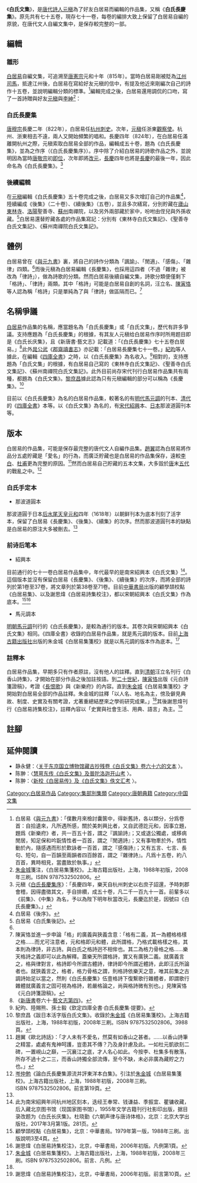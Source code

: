 《'''白氏文集'''》，是[[唐代|唐代]][[詩人|詩人]][[元稹|元稹]]為了好友白居易而編輯的作品集，又稱《'''白氏長慶集'''》。原先共有七十五卷，現存七十一卷，每卷的編排大致上保留了白居易自編的原貌，在唐代文人自編文集中，是保存較完整的一部。

==編輯==
===雛形===
[[白居易|白居易]]自編文集，可追溯至[[唐憲宗|唐憲宗]]元和十年（815年）。當時白居易剛被貶為[[江州|江州]][[司馬|司馬]]，抵達江州後，白居易在寫給好友元稹的信中，有提及他近來剛編次自己的詩作十五卷，並說明編輯分類的標準。<ref name="與元九書">白居易《[[與元九書|與元九書]]》：「僕數月來檢討囊篋中，得新舊詩，各以類分，分爲卷首：自拾遺來，凡所遇所感，關於美刺興比者，又自武德訖元和，因事立題，題爲《新樂府》者，共一百五十首，謂之『諷諭詩』；又或退公獨處，或移病閒居，知足保和吟翫情性者一百首，謂之『閒適詩』；又有事物牽於外，情性動於內，隨感遇而形於歎詠者一百首，謂之『感傷詩』；又有五言、七言、長句、短句，自一百韻至兩韻者四百餘首，謂之『雜律詩』。凡爲十五卷，約八百首，異時相見，當盡致於執事。」</ref>編輯完成之後，白居易還用調侃的口吻，寫了一首詩贈與好友[[元稹|元稹]]與[[李紳|李紳]]<ref name="朱金城箋">[[朱金城|朱金城]]箋注，《白居易集箋校》。上海古籍出版社，上海，1988年初版，2008年三刷。ISBN 9787532502806。</ref>：
{{Quote|編集拙詩成一十五卷因題卷末戲贈元九、李二十

一篇長恨有風情，十首秦吟近正聲。每被老元偷格律，苦教短李伏歌行。世間富貴應無分，身後文章合有名。莫怪氣粗言語大，新排十五卷詩成。}}

===白氏長慶集===
[[唐穆宗|唐穆宗]]長慶二年（822年），白居易任[[杭州|杭州]][[刺史|刺史]]。次年，[[元稹|元稹]]任浙東[[觀察使|觀察使]]。杭州、浙東相去不遠，兩人又開始頻繁的唱和。長慶四年（824年），在白居易任滿離開杭州之際，元稹索取白居易全部的作品，編輯成五十卷，題為《白氏長慶集》，並為之作序（《白氏長慶集序》）。序中除了介紹白居易的詩歌作品之外，並說明因為當時[[唐敬宗|唐敬宗]]初[[即位|即位]]，次年即將[[改元|改元]]，[[長慶|長慶]]四年也將是[[長慶|長慶]]的最後一年，因此命名為《白氏長慶集》。<ref>元稹《[[s:白氏長慶集序|白氏長慶集序]]》：「長慶四年，樂天自杭州刺史以右庶子詔還，予時刺郡會稽，因得盡徵其文，手自排纘，成五十卷，凡二千一百九十一首。前輩多以《前集》、《中集》為名，予以為陛下明年秋當改元，長慶迄於是，因號曰《白氏長慶集》。」</ref>

===後續編輯===
在[[元稹|元稹]]編輯《白氏長慶集》五十卷完成之後，白居易又多次增訂自己的作品集<ref>白居易《後序》。</ref>，陸續編成《後集》（二十卷）、《續後集》（五卷），並且多次繕寫，分別貯藏在[[廬山|廬山]][[東林寺|東林寺]]、[[洛陽|洛陽]]聖善寺、[[蘇州|蘇州]]南禪院，以及另外兩部藏於家中，吩咐由侄兒與外孫收藏。<ref>白居易《白氏集後記》。</ref>白居易還替貯藏各處的作品集寫記：分別有《東林寺白氏文集記》、《聖善寺白氏文集記》、《蘇州南禪院白氏文集記》。

==體例==
白居易曾在《[[與元九書|與元九書]]》裏，將自己的詩作分類為「諷諭」、「閒適」、「感傷」、「雜律」四類。<ref name="與元九書" />而後元稹為白居易編輯《長慶集》，也採用這四者（不過「雜律」被改為「律詩」），做為詩歌的分類。然而白居易後續自編文集，詩歌分類便僅剩下「格詩」、「律詩」兩類。其中「格詩」可能是白居易自創的名詞，汪立名、[[陳寅恪|陳寅恪]]等人認為稱「格詩」只是單純為了與「律詩」做區隔而已。<ref>陳寅恪並進一步申論「格」的廣義與狹義含意：「格有二義，其一為體格格樣之格……而尤可注意者，元和格即元和體，此所謂格，乃格式載格樣之格，其本則為律詩，非古詩。與白氏之格詩迥不相侔也。其二為格力骨格之格……樂天格詩之義即可以此為解釋。蓋樂天所謂格詩，實又有廣狹二義。就廣義言之，格與律對言，格詩即今所謂古體詩，律詩即今所謂近體詩，此即汪氏所論者也。就狹義言之，格者，格力骨格之謂，則格詩依樂天之意，唯其前集之古調詩始足以當之，然則《白氏長慶集》伍壹格詩下復繋歌行雜體者，即謂歌行雜體就廣義言之固可視為格詩，若嚴格論之，尚與格詩微有別也。」見陳寅恪《元白詩箋證稿》。</ref>

==名稱爭議==
[[白居易|白居易]]作品集的名稱，應當題名為「白氏長慶集」或「白氏文集」，歷代有許多爭議。支持應題為「白氏長慶集」的根據，有其友人元稹给白居易作序时所用题目即是《白氏长庆集》，且《新唐書‧藝文志》記載道：「《白氏長慶集》七十五卷白居易。」<ref>《[[新唐書|新唐書]]卷六十‧[[s:新唐書/卷060|藝文志第四]]》。</ref>此外[[晁公武|晁公武]]《[[郡齋讀書志|郡齋讀書志]]》亦記載：「白居易長慶集七十一卷。」[[紀昀|紀昀]]等人據此，在編輯《[[四庫全書|四庫全書]]》之時，以《白氏長慶集》為名收入。<ref>紀昀、陸賜熊、孫士毅《欽定四庫全書‧白氏長慶集‧提要》。</ref>相對的，支持應題為「白氏文集」的根據，有白居易自己寫的《東林寺白氏文集記》、《聖善寺白氏文集記》、《蘇州南禪院白氏文集記》。此外目前尚存宋代刊行白居易作品集共有兩種，都題為《白氏文集》。[[黎庶昌|黎庶昌]]據此認為只有元稹編輯的部分可以稱為《長慶集》。<ref>黎庶昌《跋日本活字版白氏文集》。收錄於[[朱金城|朱金城]]《白居易集箋校》。上海古籍出版社，上海，1988年初版，2008年三刷。ISBN 9787532502806。3988頁。</ref>

目前以《白氏長慶集》為名的白居易作品集，較著名的有[[明代|明代]][[馬元調|馬元調]]的刊本、[[清代|清代]]的《[[四庫全書|四庫全書]]》本等。以《白氏文集》為名的，有[[宋代|宋代]][[紹興|紹興]]本、[[日本|日本]]那波道圓刊本等。

==版本==
白居易的作品集，可能是保存最完整的唐代文人自編作品集。[[趙翼|趙翼]]認為白居易將作品分五處貯藏是「愛名」的行為，而廣泛貯藏也是白居易的作品集保存，遠較[[李白|李白]]、[[杜甫|杜甫]]更為完整的原因。<ref name="趙翼">趙翼《歐北詩話》：「才人未有不愛名，然莫有如香山之甚者。……以香山詩筆之精當，處處有鬼神呵護，豈患其不傳？乃及身計慮及此。一如杜元凱欲刻二碑，一置峴山之巔，一沉襄江之底，才人名心如此。今按李、杜集多有散落，所存不過十之二三，而香山詩獨全部流傳，至今不缺，未必非廣為藏貯之力也。」</ref>然而白居易自己貯藏的五本文集，大多毀於[[唐|唐]]末[[五代|五代]]的戰亂之中。<ref>[[岑仲勉|岑仲勉]]《論白氏長慶集源流并評東洋本白集》。引注於[[朱金城|朱金城]]《白居易集箋校》。上海古籍出版社，上海，1988年初版，2008年三刷。ISBN 9787532502806。前言第19頁。</ref>

===白氏手定本===
* 那波道圓本
那波道圓于日本[[后水尾天皇|后水尾天皇]][[元和_(日本)|元和]]四年（1618年）以朝鲜刊本为底本刊刻了活字本，保留了白居易《長慶集》、《後集》、《續集》的次序。然而那波道圓刊本的缺點是白居易的原注大多被刪去。<ref name="朱金城前言" />

===前诗后笔本===
* 紹興本
目前通行的七十一卷白居易作品集中，年代最早的是南宋紹興本《白氏文集》<ref>此为南宋紹興年间杭州地区刻本，迭经王奉常、钱谦益、季振宜、瞿镛收藏，后入藏北京图书馆（现国家图书馆），1955年文学古籍刊行社影印出版，据目录改题为《白氏长庆集》。杜晓勤《六朝声律与唐诗体格》，北京：北京大学出版社，2017年3月第1版。281页。</ref>。這個版本並沒有保留白居易《長慶集》、《後集》、《續後集》的次序，而將全部的詩列於第1卷至37卷，將文章列於第38卷至71卷。目前[[中華書局|中華書局]]出版的顧學頡校點《白居易集》、以及謝思煒《白居易詩集校注》，都以宋朝紹興本《白氏文集》作為底本。<ref>顧學頡校點《白居易集》，北京：中華書局。1979年第一版，1988年三刷。出版說明3至4頁。</ref><ref>謝思煒《白居易詩集校注》，北京，中華書局，2006年初版。凡例第1頁。</ref>
* 馬元調本
[[明朝|明朝]][[馬元調|馬元調]]刊行的《白氏長慶集》，是較為通行的版本。其卷次與宋朝紹興本《白氏文集》相同。《四庫全書》收錄的白居易作品集，就是馬元調的版本。目前[[上海古籍出版社|上海古籍出版社]]出版的朱金城《白居易集箋校》就是以馬元調的版本作為底本。<ref name="朱金城前言">[[朱金城|朱金城]]《白居易集箋校》。上海古籍出版社，上海，1988年初版，2008年三刷。ISBN 9787532502806。前言、凡例。</ref>
{{wikisource|白氏长庆集}}

===註釋本===
白居易作品集，早期多只有作者原註，沒有他人的註釋。直到[[清朝|清朝]]汪立名刊行《白香山詩集》，才開始在部分作品之後加註按語。到[[二十世紀|二十世紀]]，[[陳寅恪|陳寅恪]]出版《元白詩箋證稿》，考證《[[長恨歌|長恨歌]]》與《新樂府》的內容。直到[[朱金城|朱金城]]《白居易集箋校》才開始對白居易全部的作品註釋。朱金城的註釋「以人名、地名為主，傍及僻見典故、制度、史實及有關考證，尤著重總結歷來之學術研究成果。」<ref name="朱金城前言" />其後謝思煒刊行《白居易詩集校注》，註釋內容以「史實與社會生活、用典、語言」為主。<ref>謝思煒《白居易詩集校注》，北京，中華書局，2006年初版。前言第10頁。</ref>

==註腳==
{{reflist|2}}
==延伸閱讀==
*静永健：〈[http://www.nssd.org/articles/article_read.aspx?id=15760658 关于东京国立博物馆藏古抄残卷《白氏文集》卷六十六的文本] {{Wayback|url=http://www.nssd.org/articles/article_read.aspx?id=15760658 |date=20180223050636 }}〉。
*陈翀：〈[http://www.zjujournals.com/soc/CN/abstract/abstract10136.shtml 慧萼东传《白氏文集》及普陀洛迦开山考] {{Wayback|url=http://www.zjujournals.com/soc/CN/abstract/abstract10136.shtml |date=20200724040022 }}〉。
*陈翀：〈[http://www.nssd.org/articles/article_read.aspx?id=35881060 新校《白居易传》及《白氏文集》佚文汇考] {{Wayback|url=http://www.nssd.org/articles/article_read.aspx?id=35881060 |date=20180222230152 }}〉。

[[Category:白居易作品|Category:白居易作品]]
[[Category:集部別集類|Category:集部別集類]]
[[Category:唐朝典籍|Category:唐朝典籍]]
[[Category:中国文集|Category:中国文集]]